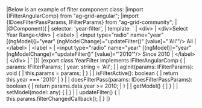 <framework-specific-section frameworks="angular">
|Below is an example of filter component class:
</framework-specific-section>

<framework-specific-section frameworks="angular">
<snippet transform={false}>
|import {IFilterAngularComp} from "ag-grid-angular";
|import {IDoesFilterPassParams, IFilterParams} from "ag-grid-community";
|
|@Component({
|    selector: 'year-filter',
|    template: `
|      &lt;div>
|           &lt;div>Select Year Range&lt;/div>
|           &lt;label>
|               &lt;input type="radio" name="year" [(ngModel)]="year" (ngModelChange)="updateFilter()" [value]="'All'"/> All
|           &lt;/label>
|           &lt;label >
|               &lt;input type="radio" name="year" [(ngModel)]="year" (ngModelChange)="updateFilter()" [value]="'2010'"/> Since 2010
|           &lt;/label>
|      &lt;/div>
|    `
|})
|export class YearFilter implements IFilterAngularComp {
|    params: IFilterParams;
|    year: string = 'All';
|
|    agInit(params: IFilterParams): void {
|        this.params = params;
|    }
|
|    isFilterActive(): boolean {
|        return this.year === '2010'
|    }
|
|    doesFilterPass(params: IDoesFilterPassParams): boolean {
|        return params.data.year >= 2010;
|    }
|
|    getModel() {
|    }
|
|    setModel(model: any) {
|    }
|
|    updateFilter() {
|        this.params.filterChangedCallback();
|    }
|}
</snippet>
</framework-specific-section>